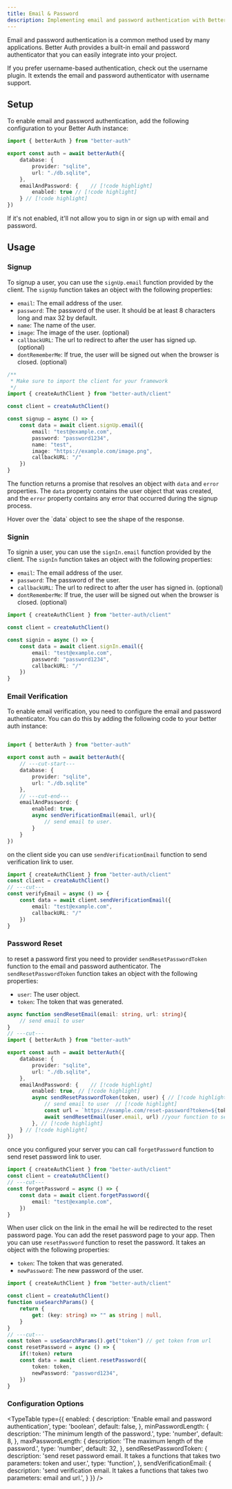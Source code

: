 ```yaml
---
title: Email & Password 
description: Implementing email and password authentication with Better Auth
---
```


Email and password authentication is a common method used by many applications. Better Auth provides a built-in email and password authenticator that you can easily integrate into your project.

<Callout type="info">
  If you prefer username-based authentication, check out the <Link href="/docs/plugins/username">username plugin</Link>. It extends the email and password authenticator with username support.
</Callout>

## Setup

To enable email and password authentication, add the following configuration to your Better Auth instance:

```ts title="auth.ts" twoslash 
import { betterAuth } from "better-auth"

export const auth = await betterAuth({
    database: {
        provider: "sqlite",
        url: "./db.sqlite",
    },
    emailAndPassword: {    // [!code highlight]
        enabled: true // [!code highlight]
    } // [!code highlight]
})
```

<Callout type="info">
If it's not enabled, it'll not allow you to sign in or sign up with email and password.
</Callout>


## Usage

### Signup

To signup a user, you can use the `signUp.email` function provided by the client. The `signUp` function takes an object with the following properties:

- `email`: The email address of the user.
- `password`: The password of the user. It should be at least 8 characters long and max 32 by default. 
- `name`: The name of the user.
- `image`: The image of the user. (optional)
- `callbackURL`: The url to redirect to after the user has signed up. (optional)
- `dontRememberMe`: If true, the user will be signed out when the browser is closed. (optional)

```ts title="client.ts" twoslash /
/**
 * Make sure to import the client for your framework
 */
import { createAuthClient } from "better-auth/client"

const client = createAuthClient()

const signup = async () => {
    const data = await client.signUp.email({
        email: "test@example.com",
        password: "password1234",
        name: "test",
        image: "https://example.com/image.png",
        callbackURL: "/"
    })
}
```

The function returns a promise that resolves an object with `data` and `error` properties. The `data` property contains the user object that was created, and the `error` property contains any error that occurred during the signup process.

<Callout type="info">
Hover over the `data` object to see the shape of the response.
</Callout>

### Signin

To signin a user, you can use the `signIn.email` function provided by the client. The `signIn` function takes an object with the following properties:

- `email`: The email address of the user.
- `password`: The password of the user.
- `callbackURL`: The url to redirect to after the user has signed in. (optional)
- `dontRememberMe`: If true, the user will be signed out when the browser is closed. (optional)

```ts title="client.ts" twoslash 
import { createAuthClient } from "better-auth/client"

const client = createAuthClient()

const signin = async () => {
    const data = await client.signIn.email({
        email: "test@example.com",
        password: "password1234",
        callbackURL: "/"
    })
}
```

### Email Verification

To enable email verification, you need to configure the email and password authenticator. You can do this by adding the following code to your better auth instance:

```ts title="auth.ts" twoslash

import { betterAuth } from "better-auth"

export const auth = await betterAuth({
    // ---cut-start---
    database: {
        provider: "sqlite",
        url: "./db.sqlite"
    },
    // ---cut-end---
    emailAndPassword: {    
        enabled: true, 
        async sendVerificationEmail(email, url){
            // send email to user.
        }
    }
})
```

on the client side you can use `sendVerificationEmail` function to send verification link to user.

```ts title="client.ts" twoslash  
import { createAuthClient } from "better-auth/client"
const client = createAuthClient()
// ---cut---
const verifyEmail = async () => {
    const data = await client.sendVerificationEmail({
	    email: "test@example.com",
        callbackURL: "/"
    })
}
```

### Password Reset


to reset a password first you need to provider `sendResetPasswordToken` function to the email and password authenticator. The `sendResetPasswordToken` function takes an object with the following properties:

- `user`: The user object.
- `token`: The token that was generated.

```ts title="auth.ts" twoslash 
async function sendResetEmail(email: string, url: string){
    // send email to user
}
// ---cut---
import { betterAuth } from "better-auth"

export const auth = await betterAuth({
    database: {
        provider: "sqlite",
        url: "./db.sqlite",
    },
    emailAndPassword: {    // [!code highlight]
        enabled: true, // [!code highlight]
        async sendResetPasswordToken(token, user) { // [!code highlight]
            // send email to user  // [!code highlight]
            const url = `https://example.com/reset-password?token=${token}` // [!code highlight]
            await sendResetEmail(user.email, url) //your function to send email to user // [!code highlight]
        }, // [!code highlight]
    } // [!code highlight]
})
```

once you configured your server you can call `forgetPassword` function to send reset password link to user.

```ts title="client.ts" twoslash 
import { createAuthClient } from "better-auth/client"
const client = createAuthClient()
// ---cut---
const forgetPassword = async () => {
    const data = await client.forgetPassword({
        email: "test@example.com",
    })
}
```

When user click on the link in the email he will be redirected to the reset password page. You can add the reset password page to your app. Then you can use `resetPassword` function to reset the password. It takes an object with the following properties:

- `token`: The token that was generated.
- `newPassword`: The new password of the user.

```ts title="client.ts" twoslash
import { createAuthClient } from "better-auth/client"

const client = createAuthClient()
function useSearchParams() {
    return {
        get: (key: string) => "" as string | null,
    }
}
// ---cut---
const token = useSearchParams().get("token") // get token from url
const resetPassword = async () => {
    if(!token) return
    const data = await client.resetPassword({
        token: token,
        newPassword: "password1234",
    })
}
```

### Configuration Options


<TypeTable
  type={{
    enabled: {
      description:
        'Enable email and password authentication',
      type: 'boolean',
      default: false,
    },
    minPasswordLength: {
        description: 'The minimum length of the password.',
        type: 'number',
        default: 8,
    },
    maxPasswordLength: {
        description: 'The maximum length of the password.',
        type: 'number',
        default: 32,
    },
    sendResetPasswordToken: {
        description: 'send reset password email. It takes a functions that takes two parameters: token and user.',
        type: 'function',
    },
    sendVerificationEmail: {
        description: 'send verification email. It takes a functions that takes two parameters: email and url.',
    }
  }}
/>